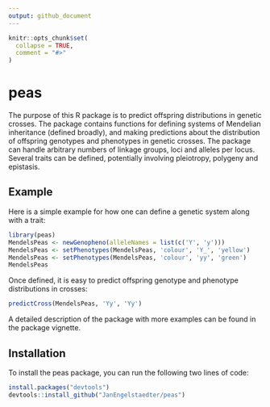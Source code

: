 ```yaml
---
output: github_document
---
```


<!-- README.md is generated from README.Rmd. Please edit that file -->

```r
knitr::opts_chunk$set(
  collapse = TRUE,
  comment = "#>"
)
```

# peas

The purpose of this R package is to predict offspring distributions in genetic crosses. The package contains functions for defining systems of Mendelian inheritance (defined broadly),
and making predictions about the distribution of offspring genotypes and phenotypes
in genetic crosses. The package can handle arbitrary numbers of linkage groups, loci and alleles per locus. Several traits can be defined, potentially involving pleiotropy, polygeny and epistasis.

## Example

Here is a simple example for how one can define a genetic system along with a trait:
```r
library(peas)
MendelsPeas <- newGenopheno(alleleNames = list(c('Y', 'y')))
MendelsPeas <- setPhenotypes(MendelsPeas, 'colour', 'Y_', 'yellow')
MendelsPeas <- setPhenotypes(MendelsPeas, 'colour', 'yy', 'green')
MendelsPeas
```

Once defined, it is easy to predict offspring genotype and phenotype distributions in crosses:
```r
predictCross(MendelsPeas, 'Yy', 'Yy')
```

A detailed description of the package with more examples can be found in the package vignette.

## Installation

To install the peas package, you can run the following two lines of code:

```r
install.packages("devtools")
devtools::install_github("JanEngelstaedter/peas")
```
